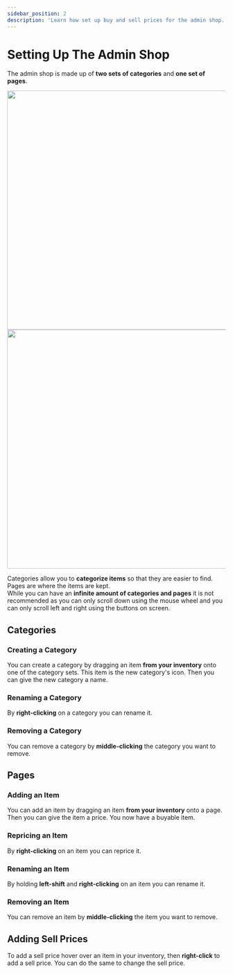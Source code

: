 ```yaml
---
sidebar_position: 2
description: 'Learn how set up buy and sell prices for the admin shop.'
---
```



# Setting Up The Admin Shop

The admin shop is made up of **two sets of categories** and **one set of pages**.

<img
	src={gui1}
	width="550"
/>
<img
	src={gui2}
	width="550"
/>

Categories allow you to **categorize items** so that they are easier to find.
Pages are where the items are kept.\
While you can have an **infinite amount of categories and pages** it is not recommended as you can only scroll down using the mouse wheel and you can only scroll left and right using the buttons on screen.

## Categories

### Creating a Category

You can create a category by dragging an item **from your inventory** onto one of the category sets.
This item is the new category's icon.
Then you can give the new category a name.

### Renaming a Category

By **right-clicking** on a category you can rename it.

### Removing a Category

You can remove a category by **middle-clicking** the category you want to remove.

## Pages

### Adding an Item

You can add an item by dragging an item **from your inventory** onto a page.
Then you can give the item a price.
You now have a buyable item.

### Repricing an Item

By **right-clicking** on an item you can reprice it.

### Renaming an Item

By holding **left-shift** and **right-clicking** on an item you can rename it.

### Removing an Item

You can remove an item by **middle-clicking** the item you want to remove.

## Adding Sell Prices

To add a sell price hover over an item in your inventory, then **right-click** to add a sell price.
You can do the same to change the sell price.
